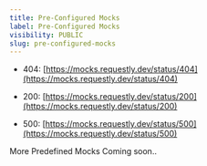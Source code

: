 ```yaml
---
title: Pre-Configured Mocks
label: Pre-Configured Mocks
visibility: PUBLIC
slug: pre-configured-mocks
---
```


* 404: [https://mocks.requestly.dev/status/404](https://mocks.requestly.dev/status/404)

- 200: [https://mocks.requestly.dev/status/200](https://mocks.requestly.dev/status/200)

* 500: [https://mocks.requestly.dev/status/500](https://mocks.requestly.dev/status/500)

More Predefined Mocks Coming soon..
